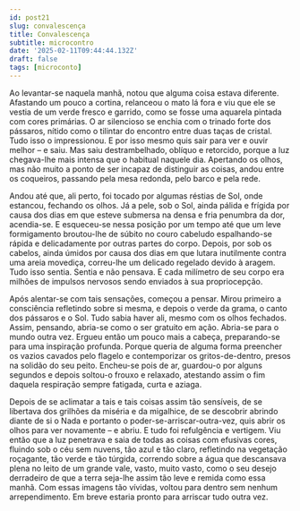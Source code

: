 ```yaml
---
id: post21
slug: convalescença
title: Convalescença
subtitle: microcontro
date: '2025-02-11T09:44:44.132Z'
draft: false
tags: [microconto]
---
```

Ao levantar-se naquela manhã, notou que alguma coisa estava diferente.
Afastando um pouco a cortina, relanceou o mato lá fora e viu que ele se vestia
de um verde fresco e garrido, como se fosse uma aquarela pintada com cores primárias. 
O ar silencioso se enchia com o trinado forte dos pássaros, nítido como 
o tilintar do encontro entre duas taças de cristal. Tudo isso o impressionou.
E por isso mesmo quis sair para ver e ouvir melhor – e saiu.
Mas saiu destrambelhado, oblíquo e retorcido, porque a luz chegava-lhe mais intensa que o 
habitual naquele dia. Apertando os olhos, 
mas não muito a ponto de ser incapaz de distinguir as coisas, andou 
entre os coqueiros, passando pela mesa redonda, pelo barco e pela rede.

Andou até que, ali perto, foi tocado por algumas réstias de Sol,
onde estancou, fechando os olhos. Já a pele, sob o Sol, ainda pálida e frígida 
por causa dos dias em que esteve submersa na densa e fria penumbra da dor,
acendia-se. E esqueceu-se nessa posição por um tempo 
até que um leve formigamento broutou-lhe de súbito no couro 
cabeludo espalhando-se rápida e delicadamente por outras partes do corpo. 
Depois, por sob os cabelos, ainda úmidos por causa dos dias em que lutara inutilmente
contra uma areia movediça, correu-lhe um delicado regelado devido à aragem. 
Tudo isso sentia. Sentia e não pensava. E cada milímetro de seu corpo era milhões 
de impulsos nervosos sendo enviados à sua propriocepção. 

Após alentar-se com tais sensações, começou a pensar.
Mirou primeiro a consciência refletindo sobre si mesma, 
e depois o verde da grama, o canto dos pássaros e o Sol. 
Tudo sabia haver ali, mesmo com os olhos fechados. Assim, pensando, abria-se como o ser gratuito
em ação. Abria-se para o mundo outra vez. Ergueu então um pouco mais
a cabeça, preparando-se para uma inspiração profunda. Porque queria
de alguma forma preencher os vazios cavados pelo flagelo e 
contemporizar os gritos-de-dentro, presos na solidão do seu peito.
Encheu-se pois de ar, guardou-o por alguns 
segundos e depois soltou-o frouxo e relaxado, atestando assim o fim
daquela respiração sempre fatigada, curta e aziaga.

Depois de se aclimatar a tais e tais coisas assim tão sensíveis, 
de se libertava dos grilhões da miséria e da migalhice,
de se descobrir abrindo diante de si o Nada e portanto o poder-se-arriscar-outra-vez,
quis abrir os olhos para ver novamente – e abriu. E tudo foi refulgência e vertigem.
Viu então que a luz penetrava e saia de todas as coisas com efusivas cores,
fluindo sob o céu sem nuvens, tão azul e tão claro, refletindo na
vegetação roçagante, tão verde e tão túrgida, 
correndo sobre a água que descansava plena no leito 
de um grande vale, vasto, muito vasto, como o seu desejo 
derradeiro de que a terra seja-lhe assim tão leve e remida como essa manhã.
Com essas imagens tão vívidas, voltou para dentro sem nenhum arrependimento.
Em breve estaria pronto para arriscar tudo outra vez.